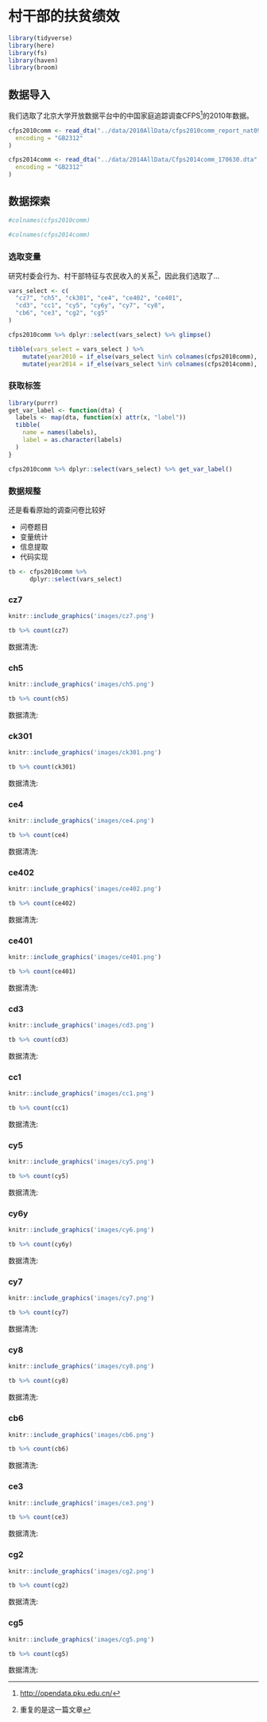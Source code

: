 # 村干部的扶贫绩效 {#performance}


```r
library(tidyverse)
library(here)
library(fs)
library(haven)
library(broom)
```



## 数据导入
我们选取了北京大学开放数据平台中的中国家庭追踪调查CFPS^[<http://opendata.pku.edu.cn/>]的2010年数据。
```r
cfps2010comm <- read_dta("../data/2010AllData/cfps2010comm_report_nat092014.dta",
  encoding = "GB2312"
)
```
```r
cfps2014comm <- read_dta("../data/2014AllData/Cfps2014comm_170630.dta",
  encoding = "GB2312"
)
```

## 数据探索

```r
#colnames(cfps2010comm)
```

```r
#colnames(cfps2014comm)
```



### 选取变量
研究村委会行为、村干部特征与农民收入的关系^[重复的是这一篇文章]，因此我们选取了...
```r
vars_select <- c(
  "cz7", "ch5", "ck301", "ce4", "ce402", "ce401",
  "cd3", "cc1", "cy5", "cy6y", "cy7", "cy8",
  "cb6", "ce3", "cg2", "cg5"
)
```




```r
cfps2010comm %>% dplyr::select(vars_select) %>% glimpse()
```


```r
tibble(vars_select = vars_select ) %>%
	mutate(year2010 = if_else(vars_select %in% colnames(cfps2010comm), "1", "NA")  ) %>%
	mutate(year2014 = if_else(vars_select %in% colnames(cfps2014comm), "1", "NA")  )
```


### 获取标签

```r
library(purrr)
get_var_label <- function(dta) {
  labels <- map(dta, function(x) attr(x, "label"))
  tibble(
    name = names(labels),
    label = as.character(labels)
  )
}

cfps2010comm %>% dplyr::select(vars_select) %>% get_var_label()
```



### 数据规整
还是看看原始的调查问卷比较好




- 问卷题目
- 变量统计
- 信息提取
- 代码实现




```r
tb <- cfps2010comm %>%
      dplyr::select(vars_select)
```



### cz7	

```r
knitr::include_graphics('images/cz7.png')
```

```r
tb %>% count(cz7)
```

数据清洗: 

### ch5		

```r
knitr::include_graphics('images/ch5.png')
```

```r
tb %>% count(ch5)
```

数据清洗: 

### ck301


```r
knitr::include_graphics('images/ck301.png')
```

```r
tb %>% count(ck301)
```

数据清洗: 

### ce4	

```r
knitr::include_graphics('images/ce4.png')
```

```r
tb %>% count(ce4)
```

数据清洗: 

### ce402

```r
knitr::include_graphics('images/ce402.png')
```

```r
tb %>% count(ce402)
```

数据清洗: 

### ce401

```r
knitr::include_graphics('images/ce401.png')
```

```r
tb %>% count(ce401)
```

数据清洗: 	


### cd3		

```r
knitr::include_graphics('images/cd3.png')
```

```r
tb %>% count(cd3)
```

数据清洗: 

### cc1	

```r
knitr::include_graphics('images/cc1.png')
```

```r
tb %>% count(cc1)
```

数据清洗: 


### cy5		

```r
knitr::include_graphics('images/cy5.png')
```

```r
tb %>% count(cy5)
```

数据清洗: 

### cy6y

```r
knitr::include_graphics('images/cy6.png')
```

```r
tb %>% count(cy6y)
```

数据清洗: 

### cy7		

```r
knitr::include_graphics('images/cy7.png')
```

```r
tb %>% count(cy7)
```

数据清洗: 

### cy8	

```r
knitr::include_graphics('images/cy8.png')
```

```r
tb %>% count(cy8)
```

数据清洗: 

### cb6		

```r
knitr::include_graphics('images/cb6.png')
```

```r
tb %>% count(cb6)
```

数据清洗: 

### ce3	

```r
knitr::include_graphics('images/ce3.png')
```

```r
tb %>% count(ce3)
```

数据清洗: 



### cg2	

```r
knitr::include_graphics('images/cg2.png')
```

```r
tb %>% count(cg2)
```

数据清洗: 



### cg5	

```r
knitr::include_graphics('images/cg5.png')
```

```r
tb %>% count(cg5)
```

数据清洗: 
